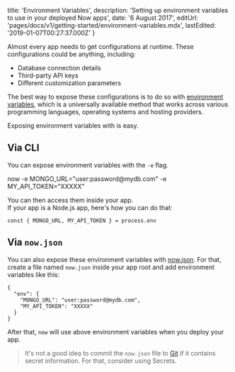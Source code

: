 

  title: 'Environment Variables',
  description:
    'Setting up environment variables to use in your deployed Now apps',
  date: '6 August 2017',
  editUrl: 'pages/docs/v1/getting-started/environment-variables.mdx',
  lastEdited: '2019-01-07T00:27:37.000Z'
}

Almost every app needs to get configurations at runtime. These configurations could be anything, including:

- Database connection details
- Third-party API keys
- Different customization parameters

The best way to expose these configurations is to do so with [environment variables](https://en.wikipedia.org/wiki/Environment_variable), which is a universally available method that works across various programming languages, operating systems and hosting providers.

Exposing environment variables with <Now color="#000"/> is easy.

## Via CLI

You can expose environment variables with the `-e` flag.

<TerminalInput>
  now -e MONGO_URL="user:password@mydb.com" -e MY_API_TOKEN="XXXXX"
</TerminalInput>

You can then access them inside your app.<br/>
If your app is a Node.js app, here's how you can do that:

```
const { MONGO_URL, MY_API_TOKEN } = process.env
```

## Via `now.json`

You can also expose these environment variables with [now.json](https://zeit.co/docs/features/configuration). For that, create a file named `now.json` inside your app root and add environment variables like this:

```
{
  "env": {
    "MONGO_URL": "user:password@mydb.com",
    "MY_API_TOKEN": "XXXXX"
  }
}
```

After that, `now` will use above environment variables when you deploy your app.

> It's not a good idea to commit the `now.json` file to [Git](https://en.wikipedia.org/wiki/Git) if it contains secret information. For that, consider using <InternalLink href="/docs/getting-started/secrets"><Now color="#0076FF"/> Secrets</InternalLink>.

